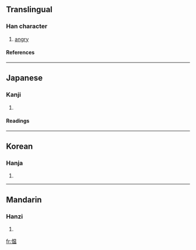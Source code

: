 {{see|慍}}

==Translingual==
===Han character===
{{Han char|rn=61|rad=心|as=09|sn=12|four=|canj=心日月廿 (PABT)}}
# [[angry]]
====References====
{{Han ref|kx=0395.240|dkj=10954|hdz=42327.150|uh=6120|ud=24864}}
----
==Japanese==
===Kanji===
{{ja-kanji|grade=|rs=心09}}
# {{defn|Japanese}} 
====Readings====
{{ja-readings|on=[[うん]] (un), [[おん]] (on)|kun=[[うらむ]] (uramu), [[いかる]] (ikaru)}}
----
==Korean==
===Hanja===
{{ko-hanja|hangeul=온|eumhun=|rv=on|mr=on|y=on}}
# {{defn|Korean}}
----
==Mandarin==
===Hanzi===
{{cmn-hanzi|tra=慍|pin=[[yùn]] (yun4)|wg=yün<sup>4</sup>}}
# {{defn|Mandarin}}

[[fr:愠]]